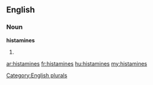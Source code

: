 ==English==

===Noun===
'''histamines'''

# {{plural of|[[histamine]]}}

[[Category:English plurals]]

[[ar:histamines]]
[[fr:histamines]]
[[hu:histamines]]
[[my:histamines]]